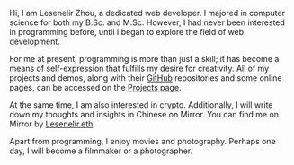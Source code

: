 
Hi, I am Lesenelir Zhou, a dedicated web developer. I majored in computer science for both my B.Sc. and M.Sc.
However, I had never been interested in programming before, until I began to explore the field of web development.

For me at present, programming is more than just a skill; it has become a means of self-expression that fulfills my desire for creativity.
All of my projects and demos, along with their <a href="https://github.com/lesenelir">GitHub</a> repositories and some online pages,
can be accessed on the <a href="/projects">Projects page</a>.

At the same time, I am also interested in crypto. Additionally, I will write down my thoughts and insights in Chinese on Mirror.
You can find me on Mirror by <a href="https://mirror.xyz/lesenelir.eth">Lesenelir.eth</a>.

Apart from programming, I enjoy movies and photography. Perhaps one day, I will become a filmmaker or a photographer.

